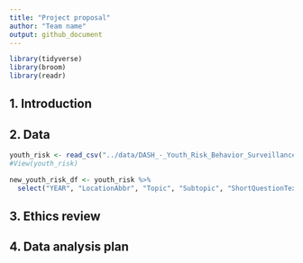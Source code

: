 ```yaml
---
title: "Project proposal"
author: "Team name"
output: github_document
---
```


```r
library(tidyverse)
library(broom)
library(readr)

```

## 1. Introduction



## 2. Data

```r
youth_risk <- read_csv("../data/DASH_-_Youth_Risk_Behavior_Surveillance_System__YRBSS___High_School____Including_Sexual_Orientation_20240207.csv")
#View(youth_risk)

```

```r
new_youth_risk_df <- youth_risk %>% 
  select("YEAR", "LocationAbbr", "Topic", "Subtopic", "ShortQuestionText", "Greater_Risk_Question", "Description", "Greater_Risk_Data_Value", "Greater_Risk_Low_Confidence_Limit", "Greater_Risk_High_Confidence_Limit",  "Lesser_Risk_Question", "Lesser_Risk_Data_Value", "Lesser_Risk_Low_Confidence_Limit", "Lesser_Risk_High_Confidence_Limit", "Sample_Size", "Sex", "Race", "Grade", "SexualIdentity", "SexOfSexualContacts")
```



## 3. Ethics review

## 4. Data analysis plan



